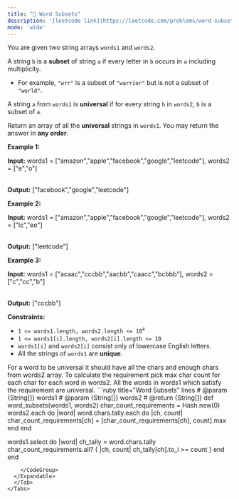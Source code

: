 ```yaml
---
title: "🧀 Word Subsets"
description: '[leetcode link](https://leetcode.com/problems/word-subsets/description/)'
mode: 'wide'
---
```

<Tabs>
  <Tab title="Question" icon="circle-question" iconType="regular">
    <Card>
      <p>You are given two string arrays <code>words1</code> and <code>words2</code>.</p>  <p>A string <code>b</code> is a <strong>subset</strong> of string <code>a</code> if every letter in <code>b</code> occurs in <code>a</code> including multiplicity.</p>  <ul>  <li>For example, <code>&quot;wrr&quot;</code> is a subset of <code>&quot;warrior&quot;</code> but is not a subset of <code>&quot;world&quot;</code>.</li> </ul>  <p>A string <code>a</code> from <code>words1</code> is <strong>universal</strong> if for every string <code>b</code> in <code>words2</code>, <code>b</code> is a subset of <code>a</code>.</p>  <p>Return an array of all the <strong>universal</strong> strings in <code>words1</code>. You may return the answer in <strong>any order</strong>.</p>   <p><strong class="example">Example 1:</strong></p>  <div class="example-block"> <p><strong>Input:</strong> <span class="example-io">words1 = [&quot;amazon&quot;,&quot;apple&quot;,&quot;facebook&quot;,&quot;google&quot;,&quot;leetcode&quot;], words2 = [&quot;e&quot;,&quot;o&quot;]</span></p>  <p><br/> <strong>Output:</strong> <span class="example-io">[&quot;facebook&quot;,&quot;google&quot;,&quot;leetcode&quot;]</span></p> </div>  <p><strong class="example">Example 2:</strong></p>  <div class="example-block"> <p><strong>Input:</strong> <span class="example-io">words1 = [&quot;amazon&quot;,&quot;apple&quot;,&quot;facebook&quot;,&quot;google&quot;,&quot;leetcode&quot;], words2 = [&quot;lc&quot;,&quot;eo&quot;]</span></p>  <p><br/> <strong>Output:</strong> <span class="example-io">[&quot;leetcode&quot;]</span></p> </div>  <p><strong class="example">Example 3:</strong></p>  <div class="example-block"> <p><strong>Input:</strong> <span class="example-io">words1 = [&quot;acaac&quot;,&quot;cccbb&quot;,&quot;aacbb&quot;,&quot;caacc&quot;,&quot;bcbbb&quot;], words2 = [&quot;c&quot;,&quot;cc&quot;,&quot;b&quot;]</span></p>  <p><br/> <strong>Output:</strong> <span class="example-io">[&quot;cccbb&quot;]</span></p> </div>   <p><strong>Constraints:</strong></p>  <ul>  <li><code>1 &lt;= words1.length, words2.length &lt;= 10<sup>4</sup></code></li>  <li><code>1 &lt;= words1[i].length, words2[i].length &lt;= 10</code></li>  <li><code>words1[i]</code> and <code>words2[i]</code> consist only of lowercase English letters.</li>  <li>All the strings of <code>words1</code> are <strong>unique</strong>.</li> </ul> 
    </Card>
  </Tab>
  <Tab title="Solution" icon="lightbulb" iconType="regular" >
    <Card>
      For a word to be universal it should have all the chars and enough chars from words2 array. To calculate the requirement pick max char count for each char for each word in words2. All the words in words1 which satisfy the requirement are universal.
</Card>
  <Expandable title="code">
    <CodeGroup dropdown>
```ruby title="Word Subsets" lines
# @param {String[]} words1
# @param {String[]} words2
# @return {String[]}
def word_subsets(words1, words2)
  char_count_requirements = Hash.new(0)
  words2.each do |word|
    word.chars.tally.each do |ch, count|
      char_count_requirements[ch] = [char_count_requirements[ch], count].max
    end
  end

  words1.select do |word|
    ch_tally = word.chars.tally
    char_count_requirements.all? { |ch, count| ch_tally[ch].to_i >= count }
  end
end
```
    </CodeGroup>
  </Expandable>
  </Tab>
</Tabs>